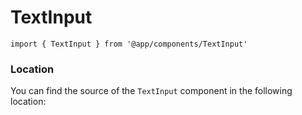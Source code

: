 

# TextInput

```tsx
import { TextInput } from '@app/components/TextInput'
```

<ComponentDocs
    component={TextInput}
    docsConfig={getDocumentationProps}
/>

### Location

You can find the source of the `TextInput` component in the following location:

<FileTree>
    <FileTree.Folder name="features" defaultOpen>
        <FileTree.Folder name="@app-core" defaultOpen>
            <FileTree.Folder name="forms" defaultOpen>
                <FileTree.File name="TextInput.styled.tsx" />
            </FileTree.Folder>
        </FileTree.Folder>
    </FileTree.Folder>
</FileTree>
